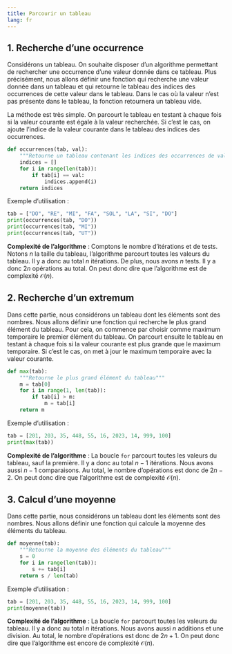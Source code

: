 ---
title: Parcourir un tableau
lang: fr
---

## 1. Recherche d'une occurrence

Considérons un tableau. On souhaite disposer d'un algorithme permettant de rechercher une occurrence d'une valeur donnée dans ce tableau. Plus précisément, nous allons définir une fonction qui recherche une valeur donnée dans un tableau et qui retourne le tableau des indices des occurrences de cette valeur dans le tableau. Dans le cas où la valeur n'est pas présente dans le tableau, la fonction retournera un tableau vide.

La méthode est très simple. On parcourt le tableau en testant à chaque fois si la valeur courante est égale à la valeur recherchée. Si c'est le cas, on ajoute l'indice de la valeur courante dans le tableau des indices des occurrences.

```{python}
def occurrences(tab, val):
    """Retourne un tableau contenant les indices des occurrences de val dans tab"""
    indices = []
    for i in range(len(tab)):
        if tab[i] == val:
            indices.append(i)
    return indices
```

Exemple d'utilisation :

```{python}
tab = ["DO", "RE", "MI", "FA", "SOL", "LA", "SI", "DO"]
print(occurrences(tab, "DO"))
print(occurrences(tab, "MI"))
print(occurrences(tab, "UT"))
```

**Complexité de l'algorithme** : Comptons le nombre d'itérations et de tests. Notons $n$ la taille du tableau, l'algorithme parcourt toutes les valeurs du tableau. Il y a donc au total $n$ itérations. De plus, nous avons $n$ tests. Il y a donc $2n$ opérations au total. On peut donc dire que l'algorithme est de complexité $\mathcal{O}(n)$.

## 2. Recherche d'un extremum

Dans cette partie, nous considérons un tableau dont les éléments sont des nombres. Nous allons définir une fonction qui recherche le plus grand élément du tableau. Pour cela, on commence par choisir comme maximum temporaire le premier élément du tableau. On parcourt ensuite le tableau en testant à chaque fois si la valeur courante est plus grande que le maximum temporaire. Si c'est le cas, on met à jour le maximum temporaire avec la valeur courante.

```{python}
def max(tab):
    """Retourne le plus grand élément du tableau"""
    m = tab[0]
    for i in range(1, len(tab)):
        if tab[i] > m:
            m = tab[i]
    return m
```

Exemple d'utilisation :

```{python}
tab = [201, 203, 35, 448, 55, 16, 2023, 14, 999, 100]
print(max(tab))
```

**Complexité de l'algorithme** : La boucle `for` parcourt toutes les valeurs du tableau, sauf la première. Il y a donc au total $n-1$ itérations. Nous avons aussi $n-1$ comparaisons. Au total, le nombre d'opérations est donc de $2n-2$. On peut donc dire que l'algorithme est de complexité $\mathcal{O}(n)$.

## 3. Calcul d'une moyenne

Dans cette partie, nous considérons un tableau dont les éléments sont des nombres. Nous allons définir une fonction qui calcule la moyenne des éléments du tableau.

```{python}
def moyenne(tab):
    """Retourne la moyenne des éléments du tableau"""
    s = 0
    for i in range(len(tab)):
        s += tab[i]
    return s / len(tab)
```

Exemple d'utilisation :

```{python}
tab = [201, 203, 35, 448, 55, 16, 2023, 14, 999, 100]
print(moyenne(tab))
```

**Complexité de l'algorithme** : La boucle `for` parcourt toutes les valeurs du tableau. Il y a donc au total $n$ itérations. Nous avons aussi $n$ additions et une division. Au total, le nombre d'opérations est donc de $2n+1$. On peut donc dire que l'algorithme est encore de complexité $\mathcal{O}(n)$.
